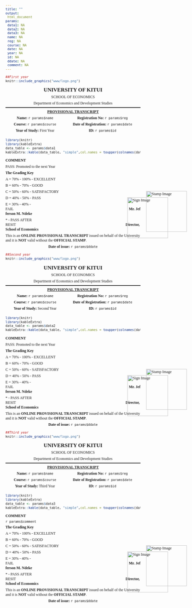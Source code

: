 ```yaml
---
title: ""
output: 
 html_document
params:
 data1: NA
 data2: NA
 data3: NA
 name: NA
 reg: NA
 course: NA
 date: NA
 year: NA
 id: NA
 ddate: NA
 comment: NA
---
```


```{=html}
<style type="text/css">
  body{
  font-family: candara;
  font-size: 12px;
}
  h1{
  font-size: 17px;
  font-weight: 600;
}
.column-container {
  display: flex;
}

.column {
  flex: 1; /* Equal width columns */
  padding: 0px;
}
.table {
  border-collapse: collapse;
  border: none;
  margin-bottom: 5px;
}
.h1, .h2, .h3, h1, h2, h3 {
    margin-top: 5px;
    margin-bottom: 5px;
}
.table {
    margin-bottom: 0px;
}
p {
    margin: 0px 0 5px;
}
.table th, .table td {
  border: none;
}
.table>tbody>tr>td, .table>tbody>tr>th, .table>tfoot>tr>td, .table>tfoot>tr>th, .table>thead>tr>td, .table>thead>tr>th {
    border-top: 0px solid #fff;
}
hr {
    margin-top: 0px;
    margin-bottom: 5px;
    border: 0;
    border-top: 0.5px solid #0000001a;
}
.table>thead>tr>th {
    vertical-align: bottom;
    border-bottom: 1px solid #0000;
}
.stamp-container {
  position: absolute;
  margin-top: -190px;
  margin-left: 450px;
}
.sign-container {
  position: absolute;
  margin-top: -170px;
  margin-left: 390px;
}
</style>
```
```r
##First year
knitr::include_graphics("www/logo.png")
```

<div style="text-align: center; font-family: candara; font-size: 12px;">

<h1>UNIVERSITY OF KITUI</h1>

<p>SCHOOL OF ECONOMICS</p>

<p>Department of Economics and Development Studies</p>

<hr>

<p>

<u><strong>PROVISIONAL TRANSCRIPT</strong></u>

<p>

</div>

::: {.column-container style="text-align: center; font-family: candara; font-size: 12px;"}
::: column
<p><strong>Name:</strong> `r params$name`</p>

<p><strong>Course:</strong> `r params$course`</p>

<p><strong>Year of Study:</strong> First Year</p>
:::

::: column
<p><strong>Registration No:</strong> `r params$reg`</p>

<p><strong>Date of Registration:</strong> `r params$date`</p>

<p><strong>ID:</strong> `r params$id`</p>
:::
:::

```r
library(knitr)
library(kableExtra)
data_table <- params$data1
kableExtra::kable(data_table, "simple",col.names = toupper(colnames(data_table))) 
```

**COMMENT**

<p>PASS: Promoted to the next Year</p>

**The Grading Key**

A = 70% - 100% - EXCELLENT

B = 60% - 70% - GOOD

C = 50% - 60% - SATISFACTORY

D = 40% - 50% - PASS

E = 30% - 40% - FAIL                                                                                                                           **Mr. Jefferson M. Ndeke**

\* - PASS AFTER RESIT                                                                                                                     **Director, School of Economics**

This is an **ONLINE PROVISIONAL TRANSCRIPT** issued on behalf of the University and it is **NOT** valid without the **OFFICIAL STAMP**.

::: {style="text-align: center; font-family: candara; font-size: 12px;"}
<p><strong>Date of issue:</strong> `r params$ddate`</p>
:::

::: stamp-container
![](www/stamp.png){.stamp-image alt="Stamp Image" width="130"}
:::

::: sign-container
![](www/signature.png){.sign-image alt="Sign Image" width="130"}
:::

\newpage

```r
##Second year
knitr::include_graphics("www/logo.png")
```

<div style="text-align: center; font-family: candara; font-size: 12px;">

<h1>UNIVERSITY OF KITUI</h1>

<p>SCHOOL OF ECONOMICS</p>

<p>Department of Economics and Development Studies</p>

<hr>

<p>

<u><strong>PROVISIONAL TRANSCRIPT</strong></u>

<p>

</div>

::: {.column-container style="text-align: center; font-family: candara; font-size: 12px;"}
::: column
<p><strong>Name:</strong> `r params$name`</p>

<p><strong>Course:</strong> `r params$course`</p>

<p><strong>Year of Study:</strong> Second Year</p>
:::

::: column
<p><strong>Registration No:</strong> `r params$reg`</p>

<p><strong>Date of Registration:</strong> `r params$date`</p>

<p><strong>ID:</strong> `r params$id`</p>
:::
:::

```r
library(knitr)
library(kableExtra)
data_table <- params$data2
kableExtra::kable(data_table, "simple",col.names = toupper(colnames(data_table))) 
```

**COMMENT**

<p>PASS: Promoted to the next Year</p>

**The Grading Key**

A = 70% - 100% - EXCELLENT

B = 60% - 70% - GOOD

C = 50% - 60% - SATISFACTORY

D = 40% - 50% - PASS

E = 30% - 40% - FAIL                                                                                                                           **Mr. Jefferson M. Ndeke**

\* - PASS AFTER RESIT                                                                                                                     **Director, School of Economics**

This is an **ONLINE PROVISIONAL TRANSCRIPT** issued on behalf of the University and it is **NOT** valid without the **OFFICIAL STAMP**.

::: {style="text-align: center; font-family: candara; font-size: 12px;"}
<p><strong>Date of issue:</strong> `r params$ddate`</p>
:::

::: stamp-container
![](www/stamp.png){.stamp-image alt="Stamp Image" width="130"}
:::

::: sign-container
![](www/signature.png){.sign-image alt="Sign Image" width="130"}
:::

\newpage

```r
##Third year
knitr::include_graphics("www/logo.png")
```

<div style="text-align: center; font-family: candara; font-size: 12px;">

<h1>UNIVERSITY OF KITUI</h1>

<p>SCHOOL OF ECONOMICS</p>

<p>Department of Economics and Development Studies</p>

<hr>

<p>

<u><strong>PROVISIONAL TRANSCRIPT</strong></u>

<p>

</div>

::: {.column-container style="text-align: center; font-family: candara; font-size: 12px;"}
::: column
<p><strong>Name:</strong> `r params$name`</p>

<p><strong>Course:</strong> `r params$course`</p>

<p><strong>Year of Study:</strong> Third Year</p>
:::

::: column
<p><strong>Registration No:</strong> `r params$reg`</p>

<p><strong>Date of Registration:</strong> `r params$date`</p>

<p><strong>ID:</strong> `r params$id`</p>
:::
:::

```r
library(knitr)
library(kableExtra)
data_table <- params$data3
kableExtra::kable(data_table, "simple",col.names = toupper(colnames(data_table))) 
```

**COMMENT**

<p>`r params$comment`</p>

**The Grading Key**

A = 70% - 100% - EXCELLENT

B = 60% - 70% - GOOD

C = 50% - 60% - SATISFACTORY

D = 40% - 50% - PASS

E = 30% - 40% - FAIL                                                                                                                           **Mr. Jefferson M. Ndeke**

\* - PASS AFTER RESIT                                                                                                                     **Director, School of Economics**

This is an **ONLINE PROVISIONAL TRANSCRIPT** issued on behalf of the University and it is **NOT** valid without the **OFFICIAL STAMP**.

::: {style="text-align: center; font-family: candara; font-size: 12px;"}
<p><strong>Date of issue:</strong> `r params$ddate`</p>
:::

::: stamp-container
![](www/stamp.png){.stamp-image alt="Stamp Image" width="130"}
:::

::: sign-container
![](www/signature.png){.sign-image alt="Sign Image" width="130"}
:::
